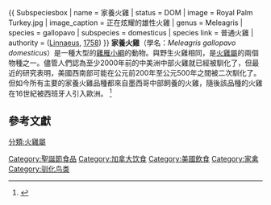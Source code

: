 {{ Subspeciesbox
| name = 家養火雞
| status = DOM
| image = Royal Palm Turkey.jpg
| image_caption = 正在炫耀的雄性火雞 
| genus = Meleagris
| species = gallopavo
| subspecies = domesticus
| species link = 普通火雞
| authority = ([[Carl_Linnaeus|Linnaeus]], [[10th_edition_of_Systema_Naturae|1758]])
}}
'''家養火雞'''（學名：''Meleagris gallopavo domesticus''）是一種大型的[[雞雁小綱|雞雁小綱]]的動物。與野生火雞相同，是[[火鸡属|火雞屬]]的兩個物種之一。儘管人們認為至少2000年前的中美洲中部火雞就已經被馴化了，但最近的研究表明，美國西南部可能在公元前200年至公元500年之間被二次馴化了。但如今所有主要的家養火雞品種都來自墨西哥中部飼養的火雞，隨後該品種的火雞在16世紀被西班牙人引入歐洲。 <ref name="Speller">{{Cite journal|title=Ancient mitochondrial DNA analysis reveals complexity of indigenous North American Canham domestication|last=Speller, C. F.|last2=Kemp, B. M.|journal=Proceedings of the National Academy of Sciences|issue=7|doi=10.1073/pnas.0909724107|year=2010|volume=107|pages=2807–2812|pmc=2840336|pmid=20133614|last3=Wyatt, S. D.|last4=Monroe, C.|last5=Lipe, W. D.|last6=Arndt, U. M.|last7=Yang, D. Y.|lastauthoramp=yes}}</ref>

== 參考文獻 ==
{{reflist}}
{{家禽}}
[[Category:聖誕節食品|Category:聖誕節食品]]
[[Category:加拿大饮食|Category:加拿大饮食]]
[[Category:美國飲食|Category:美國飲食]]
[[Category:家禽|Category:家禽]]
[[Category:驯化鸟类|Category:驯化鸟类]]
[[分類:火雞屬|分類:火雞屬]]